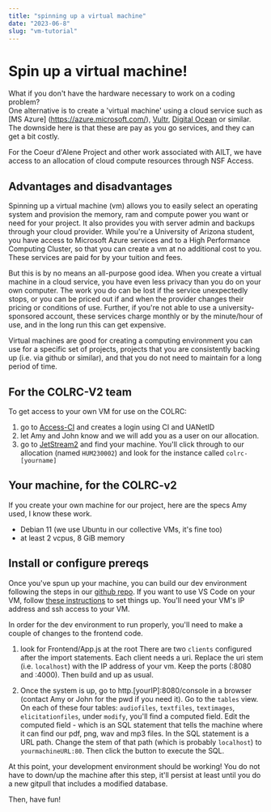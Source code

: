 ```yaml
---
title: "spinning up a virtual machine"
date: "2023-06-8"
slug: "vm-tutorial"
---
```


# Spin up a virtual machine!

What if you don't have the hardware necessary to work on a coding problem?  
One alternative is to create a 'virtual machine' using a cloud service such as
[MS Azure] (https://azure.microsoft.com/), [Vultr](https://www.vultr.com/), [Digital Ocean](https://www.digitalocean.com/) or similar.
The downside here is that these are pay as you go services, and they can get a bit costly.

For the Coeur d'Alene Project and other work associated with AILT, we have access to an allocation
of cloud compute resources through NSF Access.  

## Advantages and disadvantages

Spinning up a virtual machine (vm) allows you to easily select an operating system and provision
the memory, ram and compute power you want or need for your project.  It also provides you with
server admin and backups through your cloud provider.  While you're a University of Arizona student,
you have access to Microsoft Azure services and to a High Performance Computing Cluster, so that
you can create a vm at no additional cost to you.  These services are paid for by your tuition and fees.

But this is by no means an all-purpose good idea.  When you create a virtual machine in a cloud service, you have even less privacy
than you do on your own computer.  The work you do can be lost if the service unexpectedly
stops, or you can be priced out if and when the provider changes their pricing or 
conditions of use.  Further, if you're not able to use a university-sponsored account, these services
charge monthly or by the minute/hour of use, and in the long run this can get expensive.

Virtual machines are good for creating a computing environment you can use for a
specific set of projects, projects that you are consistently backing up (i.e. via github or similar), and
that you do not need to maintain for a long period of time.

## For the COLRC-V2 team

To get access to your own VM for use on the COLRC:

1. go to [Access-CI](https://access-ci.org) and creates a login using CI and UANetID
2. let Amy and John know and we will add you as a user on our allocation.
3. go to [JetStream2](https://jetstream2.exosphere.app/) and find your machine.  You'll 
click through to our allocation (named `HUM230002`) and look for the instance called `colrc-[yourname]`


## Your machine, for the COLRC-v2

If you create your own machine for our project, here are the specs Amy used, I know these work.

- Debian 11 (we use Ubuntu in our collective VMs, it's fine too)
- at least 2 vcpus, 8 GiB memory

## Install or configure prereqs

Once you've spun up your machine, you can build our dev environment following the steps in our 
[github repo](https://github.com/arizona-linguistics/colrc-v2). If you want to use VS Code on your VM, follow [these instructions](https://code.visualstudio.com/docs/remote/ssh) to 
set things up.  You'll need your VM's IP address and ssh access to your VM.


In order for the dev environment to run properly, you'll need to make a couple of changes to the frontend code. 

1. look for Frontend/App.js at the root  There are two
`clients` configured after the import statements.  Each client needs a uri.
Replace the uri stem (i.e. `localhost`) with the IP address of your vm.  Keep the ports (:8080 and :4000).
Then build and up as usual.

2. Once the system is up, go to http.[yourIP]:8080/console in a browser (contact Amy or John for the pwd if you need it).  Go to the `tables` view.
On each of these four tables:  `audiofiles`, `textfiles`, `textimages`, `elicitationfiles`, under `modify`, you'll
find a computed field.  Edit the computed field - which is an SQL statement that
tells the machine where it can find our pdf, png, wav and mp3 files.  In the SQL statement is a URL path.  Change the stem of that path (which is probably `localhost`) to `yourmachineURL:80`. 
Then click the button to execute the SQL.

At this point, your development environment should be working!  You do not have to down/up
the machine after this step, it'll persist at least until you do a new gitpull that includes
a modified database.

Then, have fun!









